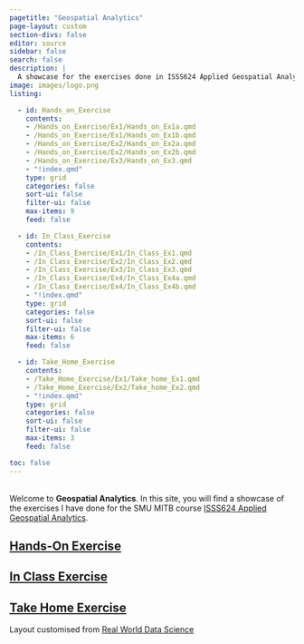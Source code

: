 ```yaml
---
pagetitle: "Geospatial Analytics"
page-layout: custom
section-divs: false
editor: source
sidebar: false
search: false
description: | 
  A showcase for the exercises done in ISSS624 Applied Geospatial Analytics.
image: images/logo.png
listing:

  - id: Hands_on_Exercise
    contents: 
    - /Hands_on_Exercise/Ex1/Hands_on_Ex1a.qmd
    - /Hands_on_Exercise/Ex1/Hands_on_Ex1b.qmd
    - /Hands_on_Exercise/Ex2/Hands_on_Ex2a.qmd
    - /Hands_on_Exercise/Ex2/Hands_on_Ex2b.qmd
    - /Hands_on_Exercise/Ex3/Hands_on_Ex3.qmd
    - "!index.qmd"
    type: grid
    categories: false
    sort-ui: false
    filter-ui: false
    max-items: 9
    feed: false

  - id: In_Class_Exercise
    contents: 
    - /In_Class_Exercise/Ex1/In_Class_Ex1.qmd
    - /In_Class_Exercise/Ex2/In_Class_Ex2.qmd
    - /In_Class_Exercise/Ex3/In_Class_Ex3.qmd
    - /In_Class_Exercise/Ex4/In_Class_Ex4a.qmd
    - /In_Class_Exercise/Ex4/In_Class_Ex4b.qmd
    - "!index.qmd"
    type: grid
    categories: false
    sort-ui: false
    filter-ui: false
    max-items: 6
    feed: false

  - id: Take_Home_Exercise
    contents: 
    - /Take_Home_Exercise/Ex1/Take_home_Ex1.qmd
    - /Take_Home_Exercise/Ex2/Take_home_Ex2.qmd
    - "!index.qmd"
    type: grid
    categories: false
    sort-ui: false
    filter-ui: false
    max-items: 3
    feed: false

toc: false
---
```


::: {.header-text} 
::: {.content-container}
::: {.header-block}
<br/>
Welcome to **Geospatial Analytics**. In this site, you will find a showcase of the exercises I have done for the SMU MITB course <a href="https://isss624-ay2023-24nov.netlify.app/">ISSS624 Applied Geospatial Analytics</a>.
:::
:::
:::

::: {.content-container}
::: {.listing-block}
<a href="Hands_on_Exercise/index.qmd">

## Hands-On Exercise
</a> 

::: {#Hands_on_Exercise}
:::

:::
:::

::: {.content-container}
::: {.listing-block}
<a href="In_Class_Exercise/index.qmd">

## In Class Exercise 
</a>

::: {#In_Class_Exercise}
:::

:::
:::

::: {.content-container}
::: {.listing-block}
<a href="Take_Home_Exercise/index.qmd">

## Take Home Exercise 
</a>

::: {#Take_Home_Exercise}
:::

:::
:::

::: {.footer-text}
::: {.footer-container .black-background}
::: {.footer-block}

Layout customised from <a href="https://realworlddatascience.net/">
Real World Data Science
</a>

:::
:::
:::